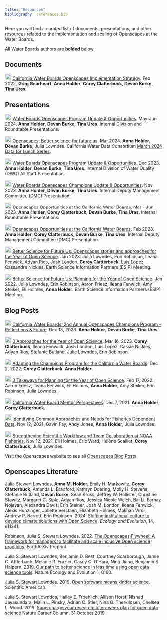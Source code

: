 ```yaml
---
title: "Resources"
bibliography: references.bib
---
```


Here you will find a curated list of documents, presentations, and other resources related to the implementation and scaling of Openscapes at the Water Boards.

All Water Boards authors are **bolded** below.

## Documents

<img src="https://raw.githubusercontent.com/FortAwesome/Font-Awesome/6.x/svgs/regular/file-powerpoint.svg" height="20"/> [California Water Boards Openscapes Implementation Strategy](https://docs.google.com/viewer?url=https://raw.githubusercontent.com/CAWaterBoardDataCenter/swrcb-openscapes/main/SWRCB_Openscapes_Implementation_Strategy_202302.pdf). Feb 2022. **Greg Gearheart**, **Anna Holder**, **Corey Clatterbuck**, **Devan Burke**, **Tina Ures**.

## Presentations

![](https://raw.githubusercontent.com/FortAwesome/Font-Awesome/6.x/svgs/regular/file-powerpoint.svg){height="20"} [Water Boards Openscapes Program Update & Opportunities](https://drive.google.com/file/d/12wGoY7xymKbDvjve1lcNRXkxMx_IyHWD/view?usp=sharing). May-Jun 2024. **Anna Holder**, **Devan Burke**, **Tina Ures**. Internal Division and Roundtable Presentations.

![](https://raw.githubusercontent.com/FortAwesome/Font-Awesome/6.x/svgs/brands/youtube.svg){height="20"} [Openscapes: Better science for future us](https://youtu.be/aWd6ya6693A). Mar 2024. **Anna Holder**, **Devan Burke**, Julia Lowndes. California Water Data Consortium [March 2024 Data for Lunch Series](https://cawaterdata.org/events/california-water-data-consortium-march-2024-data-for-lunch/).

<img src="https://raw.githubusercontent.com/FortAwesome/Font-Awesome/6.x/svgs/regular/file-powerpoint.svg" height="20"/> [Water Boards Openscapes Program Update & Opportunities](https://drive.google.com/file/d/1lXeUMr0G3nsl722OGAMrpznBahX7gfxZ/view?usp=sharing). Dec 2023. **Anna Holder**, **Devan Burke**, **Tina Ures**. Internal Division of Water Quality (DWQ) All Staff Presentation.

<img src="https://raw.githubusercontent.com/FortAwesome/Font-Awesome/6.x/svgs/regular/file-powerpoint.svg" height="20"/> [Water Boards Openscapes Champions Update & Opportunities](https://drive.google.com/file/d/1uL-GMPDJjkTWREjRRWuj3KK-uZ0Zkwm5/view?usp=sharing). Nov 2023. **Anna Holder**, **Devan Burke**, **Tina Ures**. Internal Deputy Management Committee (DMC) Presentation.

<img src="https://raw.githubusercontent.com/FortAwesome/Font-Awesome/6.x/svgs/regular/file-powerpoint.svg" height="20"/> [Openscapes Opportunities at the California Water Boards](https://drive.google.com/file/d/1TczxxmHrOX5EdrcCswSpMvRmsTNRWmRa/view?usp=share_link). Mar - Jun 2023. **Anna Holder**, **Corey Clatterbuck**, **Devan Burke**, **Tina Ures**. Internal Roundtable Presentations.

<img src="https://raw.githubusercontent.com/FortAwesome/Font-Awesome/6.x/svgs/regular/file-powerpoint.svg" height="20"/> [Openscapes Opportunities at the California Water Boards](https://drive.google.com/file/d/15pRC4ZwN_9jD_07-MLM5rqh8FMipsW1H/view?usp=share_link). Feb 2023. **Anna Holder**, **Corey Clatterbuck**, **Devan Burke**, **Tina Ures**. Internal Deputy Management Committee (DMC) Presentation.

<img src="https://raw.githubusercontent.com/FortAwesome/Font-Awesome/6.x/svgs/brands/youtube.svg" height="20"/> [Better Science for Future Us: Openscapes stories and approaches for the Year of Open Science](https://2023januaryesipmeeting.sched.com/event/1EwXx). Jan 2023. Julia Lowndes, Erin Robinson, Ileana Fenwick, Adyan Rios, Josh London, **Corey Clatterbuck**, Luis Lopez, Cassandra Nickles. Earth Science Information Partners (ESIP) Meeting.

<img src="https://raw.githubusercontent.com/FortAwesome/Font-Awesome/6.x/svgs/brands/youtube.svg" height="20"/> [Better Science for Future Us: Planning for the Year of Open Science](https://2022esipjanuarymeeting.sched.com/event/qkp5/better-science-for-future-us-planning-for-the-year-of-open-science). Jan 2022. Julia Lowndes, Erin Robinson, Aaron Friesz, Ileana Fenwick, Amy Steiker, Eli Holmes, **Anna Holder**. Earth Science Information Partners (ESIP) Meeting.

## Blog Posts

<img src="https://raw.githubusercontent.com/FortAwesome/Font-Awesome/6.x/svgs/solid/blog.svg" height="20"/> [California Water Boards' 2nd Annual Openscapes Champions Program - Reflections & Future](https://openscapes.org/blog/2023-12-13-waterboards/). Dec 13, 2023. **Anna Holder**, **Devan Burke**, **Tina Ures**.

<img src="https://raw.githubusercontent.com/FortAwesome/Font-Awesome/6.x/svgs/solid/blog.svg" height="20"/> [3 Approaches for the Year of Open Science](https://www.openscapes.org/blog/2023/03/16/esip-winter-2023/). Mar 16, 2023. **Corey Clatterbuck**, Ileana Fenwick, Josh London, Luis Lopez, Cassie Nickles, Adyan Rios, Stefanie Butland, Julie Lowndes, Erin Robinson.

<img src="https://raw.githubusercontent.com/FortAwesome/Font-Awesome/6.x/svgs/solid/blog.svg" height="20"/> [Adapting the Champions Program for the California Water Boards](https://www.openscapes.org/blog/2022/12/02/swrcb-2022/). Dec 2, 2022. **Corey Clatterbuck**, **Anna Holder**.

<img src="https://raw.githubusercontent.com/FortAwesome/Font-Awesome/6.x/svgs/solid/blog.svg" height="20"/> [3 Takeways for Planning for the Year of Open Science](https://www.openscapes.org/blog/2022/02/17/esip-winter-2022/). Feb 17, 2022. Aaron Friesz, Ileana Fenwick, Eli Holmes, **Anna Holder**, Amy Steiker, Erin Robinson, Julia Lowndes.

<img src="https://raw.githubusercontent.com/FortAwesome/Font-Awesome/6.x/svgs/solid/blog.svg" height="20"/> [California Water Board Mentor Perspectives](https://www.openscapes.org/blog/2021/12/07/california-waterboards-mentors/). Dec 7, 2021. **Anna Holder**, **Corey Clatterbuck**.

<img src="https://raw.githubusercontent.com/FortAwesome/Font-Awesome/6.x/svgs/solid/blog.svg" height="20"/> [Identifying Common Approaches and Needs for Fisheries Dependent Data](https://www.openscapes.org/blog/2021/11/12/fdd-champions/). Nov 12, 2021. Gavin Fay, Andy Jones, **Anna Holder**, Julia Lowndes.

<img src="https://raw.githubusercontent.com/FortAwesome/Font-Awesome/6.x/svgs/solid/blog.svg" height="20"/> [Strengthening Scientific Workflow and Team Collaboration at NOAA Fisheries](https://www.openscapes.org/blog/2021/11/12/noaa-nmfs-champions/). Nov 12, 2021. Eli Holmes, Eric Ward, Hélène Scalliet, **Corey Clatterbuck**, Julia Lowndes.

Visit the Openscapes website to see all [Openscapes Blog Posts](https://www.openscapes.org/blog/)

## Openscapes Literature

Julia Stewart Lowndes, **Anna M. Holder**, Emily H. Markowitz, **Corey Clatterbuck**, Amanda L. Bradford, Kathryn Doering, Molly H. Stevens, Stefanie Butland, **Devan Burke**, Sean Kross, Jeffrey W. Hollister, Christine Stawitz, Margaret C. Siple, Adyan Rios, Jessica Nicole Welch, Bai Li, Farnaz Nojavan, Alexandra Davis, Erin Steiner, Josh M. London, Ileana Fenwick, Alexis Hunzinger, Juliette Verstaen, Elizabeth Holmes, Makhan Virdi, Andrew P. Barrett, Erin Robinson. 2024. [Shifting institutional culture to develop climate solutions with Open Science](https://doi.org/10.1002/ece3.11341). *Ecology and Evolution*, 14, e11341.

Robinson, Julia S. Stewart Lowndes. 2022. [The Openscapes Flywheel: A framework for managers to facilitate and scale inclusive Open science practices](https://doi.org/10.31223/X5CQ02). EarthArXiv Preprint.

Julia S. Stewart Lowndes, Benjamin D. Best, Courtney Scarborough, Jamie C. Afflerbach, Melanie R. Frazier, Casey C. O'Hara, Ning Jiang, Benjamin S. Halpern. 2019. [Our path to better science in less time using open data science tools](https://nature.com/articles/s41559-017-0160). Nature Ecology and Evolution 1, 0160.

Julia S. Stewart Lowndes. 2019. [Open software means kinder science](https://blogs.scientificamerican.com/observations/open-software-means-kinder-science). Scientific American.

Julia S. Stewart Lowndes, Halley E. Froehlich, Allison Horst, Nishad Jayasundara, Malin L. Pinsky, Adrian C. Stier, Nina O. Therkildsen, Chelsea L. Wood. 2019. [Supercharge your research: a ten-week plan for open data science](https://www.nature.com/articles/d41586-019-03335-4) Nature Career Column. 31 October 2019
